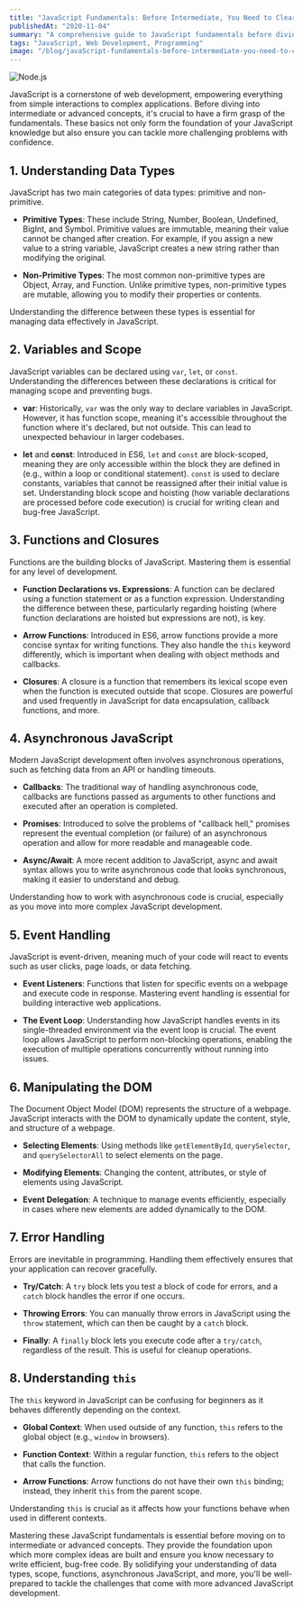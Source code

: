 ```yaml
---
title: "JavaScript Fundamentals: Before Intermediate, You Need to Clear"
publishedAt: "2020-11-04"
summary: "A comprehensive guide to JavaScript fundamentals before diving into intermediate concepts."
tags: "JavaScript, Web Development, Programming"
image: "/blog/javaScript-fundamentals-before-intermediate-you-need-to-clear
---
```


<Image
  src="/blog/javaScript-fundamentals-before-intermediate-you-need-to-clear.png"
  alt="Node.js"
  width={640}
  height={500}
/>

JavaScript is a cornerstone of web development, empowering everything from simple interactions to complex applications. Before diving into intermediate or advanced concepts, it's crucial to have a firm grasp of the fundamentals. These basics not only form the foundation of your JavaScript knowledge but also ensure you can tackle more challenging problems with confidence.

## 1. Understanding Data Types

JavaScript has two main categories of data types: primitive and non-primitive.

- **Primitive Types**: These include String, Number, Boolean, Undefined, BigInt, and Symbol. Primitive values are immutable, meaning their value cannot be changed after creation. For example, if you assign a new value to a string variable, JavaScript creates a new string rather than modifying the original.

- **Non-Primitive Types**: The most common non-primitive types are Object, Array, and Function. Unlike primitive types, non-primitive types are mutable, allowing you to modify their properties or contents.

Understanding the difference between these types is essential for managing data effectively in JavaScript.

## 2. Variables and Scope

JavaScript variables can be declared using `var`, `let`, or `const`. Understanding the differences between these declarations is critical for managing scope and preventing bugs.

- **var**: Historically, `var` was the only way to declare variables in JavaScript. However, it has function scope, meaning it's accessible throughout the function where it's declared, but not outside. This can lead to unexpected behaviour in larger codebases.

- **let** and **const**: Introduced in ES6, `let` and `const` are block-scoped, meaning they are only accessible within the block they are defined in (e.g., within a loop or conditional statement). `const` is used to declare constants, variables that cannot be reassigned after their initial value is set. Understanding block scope and hoisting (how variable declarations are processed before code execution) is crucial for writing clean and bug-free JavaScript.

## 3. Functions and Closures

Functions are the building blocks of JavaScript. Mastering them is essential for any level of development.

- **Function Declarations vs. Expressions**: A function can be declared using a function statement or as a function expression. Understanding the difference between these, particularly regarding hoisting (where function declarations are hoisted but expressions are not), is key.

- **Arrow Functions**: Introduced in ES6, arrow functions provide a more concise syntax for writing functions. They also handle the `this` keyword differently, which is important when dealing with object methods and callbacks.

- **Closures**: A closure is a function that remembers its lexical scope even when the function is executed outside that scope. Closures are powerful and used frequently in JavaScript for data encapsulation, callback functions, and more.

## 4. Asynchronous JavaScript

Modern JavaScript development often involves asynchronous operations, such as fetching data from an API or handling timeouts.

- **Callbacks**: The traditional way of handling asynchronous code, callbacks are functions passed as arguments to other functions and executed after an operation is completed.

- **Promises**: Introduced to solve the problems of "callback hell," promises represent the eventual completion (or failure) of an asynchronous operation and allow for more readable and manageable code.

- **Async/Await**: A more recent addition to JavaScript, async and await syntax allows you to write asynchronous code that looks synchronous, making it easier to understand and debug.

Understanding how to work with asynchronous code is crucial, especially as you move into more complex JavaScript development.

## 5. Event Handling

JavaScript is event-driven, meaning much of your code will react to events such as user clicks, page loads, or data fetching.

- **Event Listeners**: Functions that listen for specific events on a webpage and execute code in response. Mastering event handling is essential for building interactive web applications.

- **The Event Loop**: Understanding how JavaScript handles events in its single-threaded environment via the event loop is crucial. The event loop allows JavaScript to perform non-blocking operations, enabling the execution of multiple operations concurrently without running into issues.

## 6. Manipulating the DOM

The Document Object Model (DOM) represents the structure of a webpage. JavaScript interacts with the DOM to dynamically update the content, style, and structure of a webpage.

- **Selecting Elements**: Using methods like `getElementById`, `querySelector`, and `querySelectorAll` to select elements on the page.

- **Modifying Elements**: Changing the content, attributes, or style of elements using JavaScript.

- **Event Delegation**: A technique to manage events efficiently, especially in cases where new elements are added dynamically to the DOM.

## 7. Error Handling

Errors are inevitable in programming. Handling them effectively ensures that your application can recover gracefully.

- **Try/Catch**: A `try` block lets you test a block of code for errors, and a `catch` block handles the error if one occurs.

- **Throwing Errors**: You can manually throw errors in JavaScript using the `throw` statement, which can then be caught by a `catch` block.

- **Finally**: A `finally` block lets you execute code after a `try/catch`, regardless of the result. This is useful for cleanup operations.

## 8. Understanding `this`

The `this` keyword in JavaScript can be confusing for beginners as it behaves differently depending on the context.

- **Global Context**: When used outside of any function, `this` refers to the global object (e.g., `window` in browsers).

- **Function Context**: Within a regular function, `this` refers to the object that calls the function.

- **Arrow Functions**: Arrow functions do not have their own `this` binding; instead, they inherit `this` from the parent scope.

Understanding `this` is crucial as it affects how your functions behave when used in different contexts.

Mastering these JavaScript fundamentals is essential before moving on to intermediate or advanced concepts. They provide the foundation upon which more complex ideas are built and ensure you know necessary to write efficient, bug-free code. By solidifying your understanding of data types, scope, functions, asynchronous JavaScript, and more, you'll be well-prepared to tackle the challenges that come with more advanced JavaScript development.
